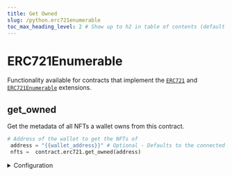 ```yaml
---
title: Get Owned
slug: /python.erc721enumerable
toc_max_heading_level: 2 # Show up to h2 in table of contents (default is up to h3)
---
```


# ERC721Enumerable

Functionality available for contracts that implement the
[`ERC721`](/solidity/extensions/erc721) and
[`ERC721Enumerable`](/solidity/extensions/erc721enumerable)
extensions.

## get_owned

Get the metadata of all NFTs a wallet owns from this contract.

```python
# Address of the wallet to get the NFTs of
 address = "{{wallet_address}}" # Optional - Defaults to the connected wallet
 nfts =  contract.erc721.get_owned(address)
```

<details>
    <summary>Configuration</summary>
    <div>

#### address (optional)

The address of the wallet to get the NFTs of. If not provided, defaults to the **connected wallet** address.

```python
 nfts =  contract.erc721.get_owned(
  # highlight-next-line
  "{{wallet_address}}",
)
```

### Return Value

Returns a list of `NFTMetadataOwner` objects.

```python
class NFTMetadataOwner:
    metadata: NFTMetadata
    owner: str
```

</div>
</details>
